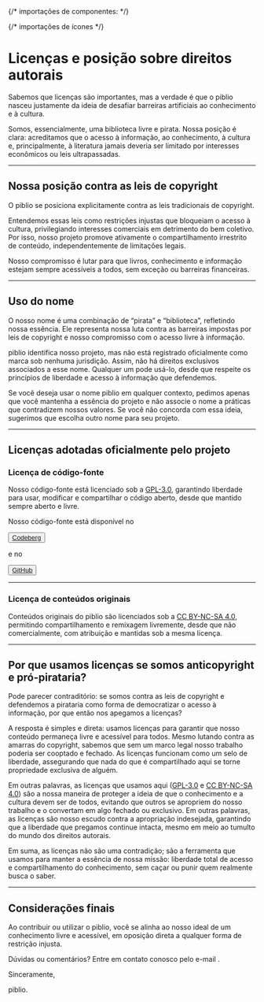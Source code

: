 {/* importações de componentes: */}

{/* importações de ícones */}

# Licenças e posição sobre direitos autorais

Sabemos que licenças são importantes, mas a verdade é que o <span className="text-2xl font-reenie">piblio</span> nasceu justamente da ideia de desafiar barreiras artificiais ao conhecimento e à cultura. 

Somos, essencialmente, uma biblioteca livre e pirata. Nossa posição é clara: acreditamos que o acesso à informação, ao conhecimento, à cultura e, principalmente, à literatura jamais deveria ser limitado por interesses econômicos ou leis ultrapassadas.

---

## Nossa posição contra as leis de copyright

O <span className="text-2xl font-reenie">piblio</span> se posiciona explicitamente contra as leis tradicionais de copyright. 

Entendemos essas leis como restrições injustas que bloqueiam o acesso à cultura, privilegiando interesses comerciais em detrimento do bem coletivo. Por isso, nosso projeto promove ativamente o compartilhamento irrestrito de conteúdo, independentemente de limitações legais.

Nosso compromisso é lutar para que livros, conhecimento e informação estejam sempre acessíveis a todos, sem exceção ou barreiras financeiras.

---

## Uso do nome

O nosso nome é uma combinação de &ldquo;pirata&rdquo; e &ldquo;biblioteca&rdquo;, refletindo nossa essência. Ele representa nossa luta contra as barreiras impostas por leis de copyright e nosso compromisso com o acesso livre à informação.

<span className="text-2xl font-reenie">piblio</span> identifica nosso projeto, mas não está registrado oficialmente como marca sob nenhuma jurisdição. Assim, não há direitos exclusivos associados a esse nome. 
Qualquer um pode usá-lo, desde que respeite os princípios de liberdade e acesso à informação que defendemos.

Se você deseja usar o nome <span className="text-2xl font-reenie">piblio</span> em qualquer contexto, pedimos apenas que você mantenha a essência do projeto e não associe o nome a práticas que contradizem nossos valores. Se você não concorda com essa ideia, sugerimos que escolha outro nome para seu projeto.

---

## Licenças adotadas oficialmente pelo projeto

### Licença de código-fonte

Nosso código-fonte está licenciado sob a [GPL-3.0](https://www.gnu.org/licenses/gpl-3.0.en.html), garantindo liberdade para usar, modificar e compartilhar o código aberto, desde que mantido sempre aberto e livre.

<div className="mt-4 mb-2 flex gap-2 items-center">
  <p>Nosso código-fonte está disponível no</p>
  <Button variant="outline" asChild><a href="https://codeberg.org/piblio/piblio" target="_blank"><SiCodeberg />Codeberg</a></Button>
  <p>e no</p>
  <Button variant="outline" asChild><a href="https://github.com/o-piblio/piblio" target="_blank"><SiGithub />GitHub</a></Button>
</div>

---

### Licença de conteúdos originais
Conteúdos originais do <span className="text-2xl font-reenie">piblio</span> são licenciados sob a [CC BY-NC-SA 4.0](https://creativecommons.org/licenses/by-nc-sa/4.0/deed.pt_BR), permitindo compartilhamento e remixagem livremente, desde que não comercialmente, com atribuição e mantidas sob a mesma licença.

---

## Por que usamos licenças se somos anticopyright e pró-pirataria?

Pode parecer contraditório: se somos contra as leis de copyright e defendemos a pirataria como forma de democratizar o acesso à informação, por que então nos apegamos a licenças?

A resposta é simples e direta: usamos licenças para garantir que nosso conteúdo permaneça livre e acessível para todos. Mesmo lutando contra as amarras do copyright, sabemos que sem um marco legal nosso trabalho poderia ser cooptado e fechado. As licenças funcionam como um selo de liberdade, assegurando que nada do que é compartilhado aqui se torne propriedade exclusiva de alguém.

Em outras palavras, as licenças que usamos aqui ([GPL-3.0](https://www.gnu.org/licenses/gpl-3.0.en.html) e [CC BY-NC-SA 4.0](https://creativecommons.org/licenses/by-nc-sa/4.0/deed.pt_BR)) são a nossa maneira de proteger a ideia de que o conhecimento e a cultura devem ser de todos, evitando que outros se apropriem do nosso trabalho e o convertam em algo fechado ou exclusivo. Em outras palavras, as licenças são nosso escudo contra a apropriação indesejada, garantindo que a liberdade que pregamos continue intacta, mesmo em meio ao tumulto do mundo dos direitos autorais.

Em suma, as licenças não são uma contradição; são a ferramenta que usamos para manter a essência de nossa missão: liberdade total de acesso e compartilhamento do conhecimento, sem caçar ou punir quem realmente busca o saber.

---

## Considerações finais

Ao contribuir ou utilizar o <span className="text-2xl font-reenie">piblio</span>, você se alinha ao nosso ideal de um conhecimento livre e acessível, em oposição direta a qualquer forma de restrição injusta.

Dúvidas ou comentários? Entre em contato conosco pelo e-mail <Email email="o-piblio@proton.me"/>.

<div className="text-4xl font-reenie mt-6">
  <p>Sinceramente,</p>
  <p>piblio.</p>
</div>
